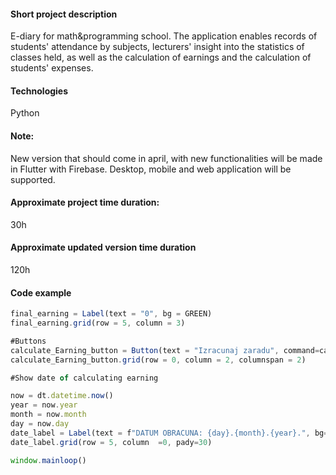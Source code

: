 
#### Short project description
E-diary for math&programming school. The application enables records of students' attendance by subjects, lecturers' insight into the statistics of classes held, as well as the calculation of earnings and the calculation of students' expenses.
#### Technologies
Python
#### Note:
New version that should come in april, with new functionalities will be made in Flutter with Firebase. Desktop, mobile and
web application will be supported.

#### Approximate project time duration:
30h
#### Approximate updated version time duration
120h

#### Code example
```jsx
final_earning = Label(text = "0", bg = GREEN)
final_earning.grid(row = 5, column = 3)

#Buttons
calculate_Earning_button = Button(text = "Izracunaj zaradu", command=calculateEarning)
calculate_Earning_button.grid(row = 0, column = 2, columnspan = 2)

#Show date of calculating earning

now = dt.datetime.now()
year = now.year
month = now.month
day = now.day
date_label = Label(text = f"DATUM OBRACUNA: {day}.{month}.{year}.", bg=GREEN)
date_label.grid(row = 5, column  =0, pady=30)

window.mainloop()
```